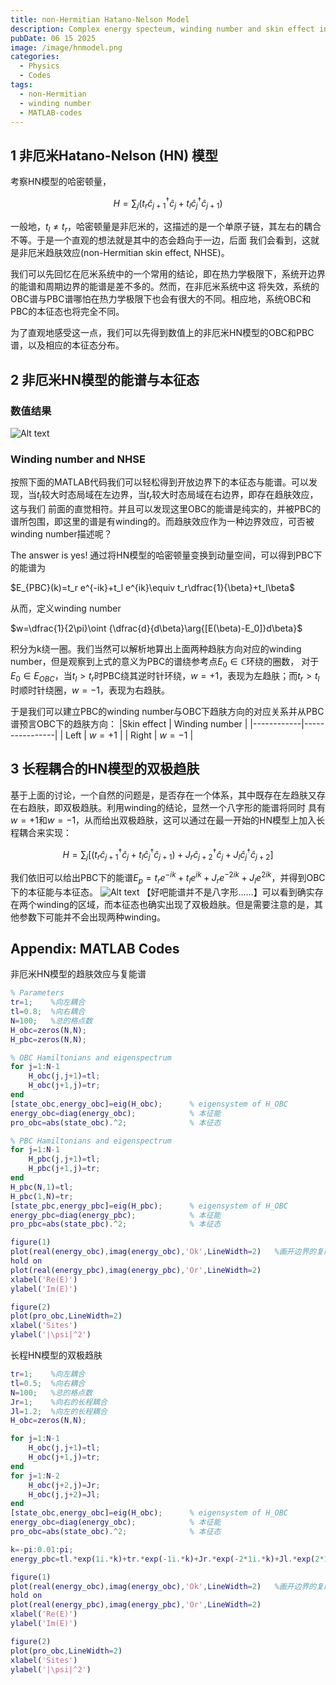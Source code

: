 ```yaml
---
title: non-Hermitian Hatano-Nelson Model
description: Complex energy specteum, winding number and skin effect in HN model. 
pubDate: 06 15 2025
image: /image/hnmodel.png
categories:
  - Physics
  - Codes
tags:
  - non-Hermitian
  - winding number
  - MATLAB-codes
---
```



## 1 非厄米Hatano-Nelson (HN) 模型
考察HN模型的哈密顿量，

$$H=\sum_{j} (t_r \hat{c}^{\dagger}_{j+1}\hat{c}_{j}+t_l \hat{c}^{\dagger}_{j}\hat{c}_{j+1})$$

一般地，$t_l\neq t_r$，哈密顿量是非厄米的，这描述的是一个单原子链，其左右的耦合不等。于是一个直观的想法就是其中的态会趋向于一边，后面
我们会看到，这就是非厄米趋肤效应(non-Hermitian skin effect, NHSE)。

我们可以先回忆在厄米系统中的一个常用的结论，即在热力学极限下，系统开边界的能谱和周期边界的能谱是差不多的。然而，在非厄米系统中这
将失效，系统的OBC谱与PBC谱哪怕在热力学极限下也会有很大的不同。相应地，系统OBC和PBC的本征态也将完全不同。

为了直观地感受这一点，我们可以先得到数值上的非厄米HN模型的OBC和PBC谱，以及相应的本征态分布。

## 2 非厄米HN模型的能谱与本征态
### 数值结果
![Alt text](/image/NHSE_HNmodel.png)
### Winding number and NHSE
按照下面的MATLAB代码我们可以轻松得到开放边界下的本征态与能谱。可以发现，当$t_l$较大时态局域在左边界，当$t_r$较大时态局域在右边界，即存在趋肤效应，这与我们
前面的直觉相符。并且可以发现这里OBC的能谱是纯实的，并被PBC的谱所包围，即这里的谱是有winding的。而趋肤效应作为一种边界效应，可否被winding number描述呢？

The answer is yes! 通过将HN模型的哈密顿量变换到动量空间，可以得到PBC下的能谱为

$E_{PBC}(k)=t_r e^{-ik}+t_l e^{ik}\equiv t_r\dfrac{1}{\beta}+t_l\beta$

从而，定义winding number

$w=\dfrac{1}{2\pi}\oint {\dfrac{d}{d\beta}\arg{[E(\beta)-E_0]}d\beta}$

积分为k绕一圈。我们当然可以解析地算出上面两种趋肤方向对应的winding number，但是观察到上式的意义为PBC的谱绕参考点$E_0\in\mathbb{C}$环绕的圈数，
对于$E_0\in E_{OBC}$，当$t_l>t_r$时PBC绕其逆时针环绕，$w=+1$，表现为左趋肤；而$t_r>t_l$时顺时针绕圈，$w=-1$，表现为右趋肤。

于是我们可以建立PBC的winding number与OBC下趋肤方向的对应关系并从PBC谱预言OBC下的趋肤方向：
|Skin effect | Winding number |
|------------|----------------|
|   Left     |   $w=+1$       |
|  Right     |   $w=-1$       |
## 3 长程耦合的HN模型的双极趋肤
基于上面的讨论，一个自然的问题是，是否存在一个体系，其中既存在左趋肤又存在右趋肤，即双极趋肤。利用winding的结论，显然一个八字形的能谱将同时
具有$w=+1$和$w=-1$，从而给出双极趋肤，这可以通过在最一开始的HN模型上加入长程耦合来实现：

$$H=\sum_{j} [(t_r \hat{c}^{\dagger}_{j+1}\hat{c}_{j}+t_l \hat{c}^{\dagger}_{j}\hat{c}_{j+1})+J_r \hat{c}^{\dagger}_{j+2}\hat{c}_{j}+J_l \hat{c}^{\dagger}_{j}\hat{c}_{j+2}]$$

我们依旧可以给出PBC下的能谱$E_{p}=t_re^{-ik}+t_l e^{ik}+J_r e^{-2ik}+J_l e^{2ik}$，并得到OBC下的本征能与本征态。
![Alt text](/image/dipolar_skin.png)
【好吧能谱并不是八字形......】可以看到确实存在两个winding的区域，而本征态也确实出现了双极趋肤。但是需要注意的是，其他参数下可能并不会出现两种winding。
## Appendix: MATLAB Codes
非厄米HN模型的趋肤效应与复能谱
```matlab "data_processor"
% Parameters
tr=1;    %向左耦合
tl=0.8;  %向右耦合
N=100;   %总的格点数
H_obc=zeros(N,N);
H_pbc=zeros(N,N);

% OBC Hamiltonians and eigenspectrum
for j=1:N-1
    H_obc(j,j+1)=tl;
    H_obc(j+1,j)=tr;
end
[state_obc,energy_obc]=eig(H_obc);      % eigensystem of H_OBC
energy_obc=diag(energy_obc);            % 本征能
pro_obc=abs(state_obc).^2;              % 本征态

% PBC Hamiltonians and eigenspectrum
for j=1:N-1
    H_pbc(j,j+1)=tl;
    H_pbc(j+1,j)=tr;
end
H_pbc(N,1)=tl;
H_pbc(1,N)=tr;
[state_pbc,energy_pbc]=eig(H_pbc);      % eigensystem of H_OBC
energy_pbc=diag(energy_pbc);            % 本征能
pro_pbc=abs(state_pbc).^2;              % 本征态

figure(1)
plot(real(energy_obc),imag(energy_obc),'Ok',LineWidth=2)   %画开边界的复能谱
hold on
plot(real(energy_pbc),imag(energy_pbc),'Or',LineWidth=2)
xlabel('Re(E)')
ylabel('Im(E)')

figure(2)
plot(pro_obc,LineWidth=2)
xlabel('Sites')
ylabel('|\psi|^2')
```
长程HN模型的双极趋肤
```matlab
tr=1;    %向左耦合
tl=0.5;  %向右耦合
N=100;   %总的格点数
Jr=1;    %向右的长程耦合
Jl=1.2;  %向左的长程耦合
H_obc=zeros(N,N);

for j=1:N-1
    H_obc(j,j+1)=tl;
    H_obc(j+1,j)=tr;
end
for j=1:N-2
    H_obc(j+2,j)=Jr;
    H_obc(j,j+2)=Jl;
end
[state_obc,energy_obc]=eig(H_obc);      % eigensystem of H_OBC
energy_obc=diag(energy_obc);            % 本征能
pro_obc=abs(state_obc).^2;              % 本征态

k=-pi:0.01:pi;
energy_pbc=tl.*exp(1i.*k)+tr.*exp(-1i.*k)+Jr.*exp(-2*1i.*k)+Jl.*exp(2*1i.*k);

figure(1)
plot(real(energy_obc),imag(energy_obc),'Ok',LineWidth=2)   %画开边界的复能谱
hold on
plot(real(energy_pbc),imag(energy_pbc),'Or',LineWidth=2)
xlabel('Re(E)')
ylabel('Im(E)')

figure(2)
plot(pro_obc,LineWidth=2)
xlabel('Sites')
ylabel('|\psi|^2')
```